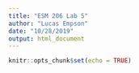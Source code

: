 ```yaml
---
title: "ESM 206 Lab 5"
author: "Lucas Empson"
date: "10/28/2019"
output: html_document
---
```


```r
knitr::opts_chunk$set(echo = TRUE)
```









